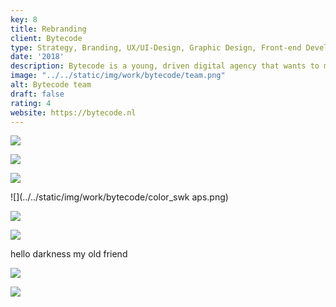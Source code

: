 ```yaml
---
key: 8
title: Rebranding
client: Bytecode
type: Strategy, Branding, UX/UI-Design, Graphic Design, Front-end Development
date: '2018'
description: Bytecode is a young, driven digital agency that wants to make you as effective as possible at what you do. That's why they strive to solve the puzzle of reseaching and creating digital solutions that fit like a glove. They asked to create and professionalise their visual language and to help implementing it on assets like their new website.
image: "../../static/img/work/bytecode/team.png"
alt: Bytecode team
draft: false
rating: 4
website: https://bytecode.nl
---
```



<Gallery width={50}>

![](../../static/img/work/bytecode/logo.png)

![](../../static/img/work/bytecode/icon.png)

![](../../static/img/work/bytecode/text.png)

![](../../static/img/work/bytecode/color_swk aps.png)

</Gallery>

<Gallery fluid width={50}>

![](../../static/img/work/bytecode/design-philosophy.png)

![](../../static/img/work/bytecode/platform.png)

<p>hello darkness my old friend</p>

</Gallery>


![](../../static/img/work/bytecode/site.png)


<Gallery fluid width={80}>



</Gallery>

![](../../static/img/work/bytecode/cards.png)

